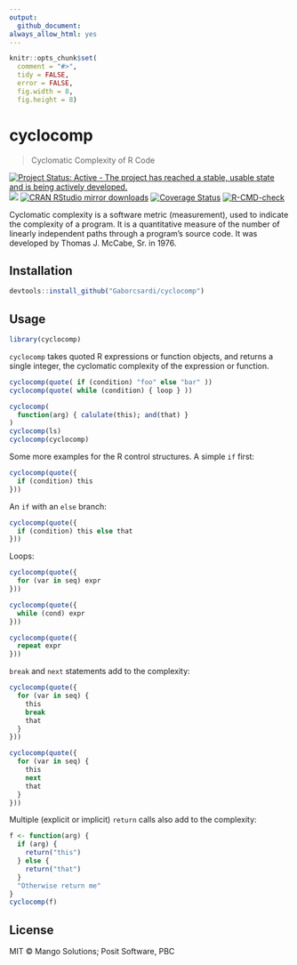```yaml
---
output:
  github_document:
always_allow_html: yes
---
```


```r
knitr::opts_chunk$set(
  comment = "#>",
  tidy = FALSE,
  error = FALSE,
  fig.width = 8,
  fig.height = 8)
```

# cyclocomp

> Cyclomatic Complexity of R Code

<!-- badges: start -->
[![Project Status: Active - The project has reached a stable, usable state and is being actively developed.](http://www.repostatus.org/badges/latest/active.svg)](http://www.repostatus.org/#active)
[![](http://www.r-pkg.org/badges/version/cyclocomp)](http://www.r-pkg.org/pkg/cyclocomp)
[![CRAN RStudio mirror downloads](http://cranlogs.r-pkg.org/badges/cyclocomp)](http://www.r-pkg.org/pkg/cyclocomp)
[![Coverage Status](https://img.shields.io/codecov/c/github/Gaborcsardi/cyclocomp/master.svg)](https://codecov.io/github/Gaborcsardi/cyclocomp?branch=master)
[![R-CMD-check](https://github.com/gaborcsardi/cyclocomp/actions/workflows/R-CMD-check.yaml/badge.svg)](https://github.com/gaborcsardi/cyclocomp/actions/workflows/R-CMD-check.yaml)
<!-- badges: end -->

Cyclomatic complexity is a software metric (measurement), used to indicate
  the complexity of a program. It is a quantitative measure of the number of
  linearly independent paths through a program's source code. It was developed
  by Thomas J. McCabe, Sr. in 1976.

## Installation

```r
devtools::install_github("Gaborcsardi/cyclocomp")
```

## Usage

```r
library(cyclocomp)
```

`cyclocomp` takes quoted R expressions or function objects,
and returns a single integer, the cyclomatic complexity of the
expression or function.

```r
cyclocomp(quote( if (condition) "foo" else "bar" ))
cyclocomp(quote( while (condition) { loop } ))
```

```r
cyclocomp(
  function(arg) { calulate(this); and(that) }
)
cyclocomp(ls)
cyclocomp(cyclocomp)
```

Some more examples for the R control structures. A simple `if`
first:

```r
cyclocomp(quote({
  if (condition) this
}))
```

An `if` with an `else` branch:

```r
cyclocomp(quote({
  if (condition) this else that
}))
```

Loops:

```r
cyclocomp(quote({
  for (var in seq) expr
}))
```

```r
cyclocomp(quote({
  while (cond) expr
}))
```

```r
cyclocomp(quote({
  repeat expr
}))
```

`break` and `next` statements add to the complexity:

```r
cyclocomp(quote({
  for (var in seq) {
    this
    break
    that
  }
}))
```

```r
cyclocomp(quote({
  for (var in seq) {
    this
    next
    that
  }
}))
```

Multiple (explicit or implicit) `return` calls also add to the
complexity:

```r
f <- function(arg) {
  if (arg) {
    return("this")
  } else {
    return("that")
  }
  "Otherwise return me"
}
cyclocomp(f)
```


## License

MIT © Mango Solutions; Posit Software, PBC
